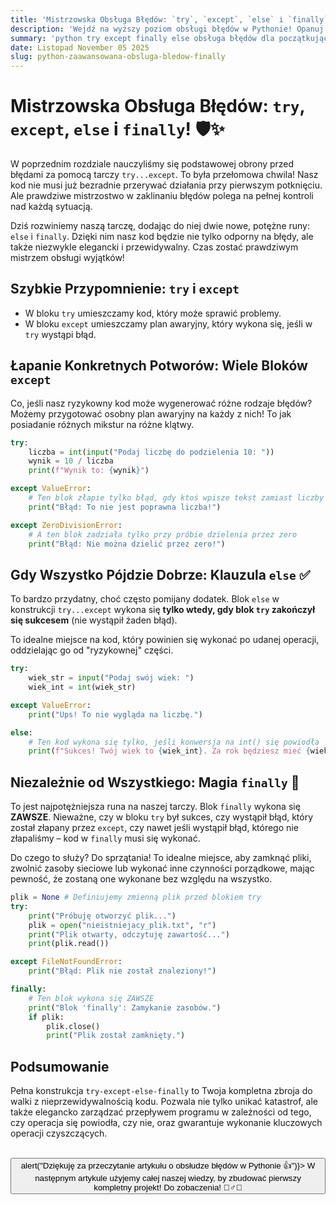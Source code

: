```yaml
---
title: 'Mistrzowska Obsługa Błędów: `try`, `except`, `else` i `finally`! 🛡️✨'
description: 'Wejdź na wyższy poziom obsługi błędów w Pythonie! Opanuj zaawansowane konstrukcje z `else` i `finally`, aby pisać kod, który nie tylko jest odporny na błędy, ale także elegancko po sobie sprząta.'
summary: 'python try except finally else obsługa błędów dla początkujących'
date: Listopad November 05 2025
slug: python-zaawansowana-obsluga-bledow-finally
---
```


# Mistrzowska Obsługa Błędów: `try`, `except`, `else` i `finally`! 🛡️✨

W poprzednim rozdziale nauczyliśmy się podstawowej obrony przed błędami za pomocą tarczy `try...except`. To była przełomowa chwila! Nasz kod nie musi już bezradnie przerywać działania przy pierwszym potknięciu. Ale prawdziwe mistrzostwo w zaklinaniu błędów polega na pełnej kontroli nad każdą sytuacją.

Dziś rozwiniemy naszą tarczę, dodając do niej dwie nowe, potężne runy: `else` i `finally`. Dzięki nim nasz kod będzie nie tylko odporny na błędy, ale także niezwykle elegancki i przewidywalny. Czas zostać prawdziwym mistrzem obsługi wyjątków!

## Szybkie Przypomnienie: `try` i `except`

*   W bloku `try` umieszczamy kod, który może sprawić problemy.
*   W bloku `except` umieszczamy plan awaryjny, który wykona się, jeśli w `try` wystąpi błąd.

## Łapanie Konkretnych Potworów: Wiele Bloków `except`

Co, jeśli nasz ryzykowny kod może wygenerować różne rodzaje błędów? Możemy przygotować osobny plan awaryjny na każdy z nich! To jak posiadanie różnych mikstur na różne klątwy.

```python
try:
    liczba = int(input("Podaj liczbę do podzielenia 10: "))
    wynik = 10 / liczba
    print(f"Wynik to: {wynik}")

except ValueError:
    # Ten blok złapie tylko błąd, gdy ktoś wpisze tekst zamiast liczby
    print("Błąd: To nie jest poprawna liczba!")

except ZeroDivisionError:
    # A ten blok zadziała tylko przy próbie dzielenia przez zero
    print("Błąd: Nie można dzielić przez zero!")
```

## Gdy Wszystko Pójdzie Dobrze: Klauzula `else` ✅

To bardzo przydatny, choć często pomijany dodatek. Blok `else` w konstrukcji `try...except` wykona się **tylko wtedy, gdy blok `try` zakończył się sukcesem** (nie wystąpił żaden błąd).

To idealne miejsce na kod, który powinien się wykonać po udanej operacji, oddzielając go od "ryzykownej" części.

```python
try:
    wiek_str = input("Podaj swój wiek: ")
    wiek_int = int(wiek_str)

except ValueError:
    print("Ups! To nie wygląda na liczbę.")

else:
    # Ten kod wykona się tylko, jeśli konwersja na int() się powiodła
    print(f"Sukces! Twój wiek to {wiek_int}. Za rok będziesz mieć {wiek_int + 1} lat.")
```

## Niezależnie od Wszystkiego: Magia `finally` 🧹

To jest najpotężniejsza runa na naszej tarczy. Blok `finally` wykona się **ZAWSZE**. Nieważne, czy w bloku `try` był sukces, czy wystąpił błąd, który został złapany przez `except`, czy nawet jeśli wystąpił błąd, którego nie złapaliśmy – kod w `finally` musi się wykonać.

Do czego to służy? Do sprzątania! To idealne miejsce, aby zamknąć pliki, zwolnić zasoby sieciowe lub wykonać inne czynności porządkowe, mając pewność, że zostaną one wykonane bez względu na wszystko.

```python
plik = None # Definiujemy zmienną plik przed blokiem try
try:
    print("Próbuję otworzyć plik...")
    plik = open("nieistniejacy_plik.txt", "r")
    print("Plik otwarty, odczytuję zawartość...")
    print(plik.read())

except FileNotFoundError:
    print("Błąd: Plik nie został znaleziony!")

finally:
    # Ten blok wykona się ZAWSZE
    print("Blok 'finally': Zamykanie zasobów.")
    if plik:
        plik.close()
        print("Plik został zamknięty.")
```

## Podsumowanie

Pełna konstrukcja `try-except-else-finally` to Twoja kompletna zbroja do walki z nieprzewidywalnością kodu. Pozwala nie tylko unikać katastrof, ale także elegancko zarządzać przepływem programu w zależności od tego, czy operacja się powiodła, czy nie, oraz gwarantuje wykonanie kluczowych operacji czyszczących.

<br/>
<button onClick={() => alert("Dziękuję za przeczytanie artykułu o obsłudze błędów w Pythonie 👍")}>
  W następnym artykule użyjemy całej naszej wiedzy, by zbudować pierwszy kompletny projekt! Do zobaczenia! 🧙‍♂️🌟
</button>
